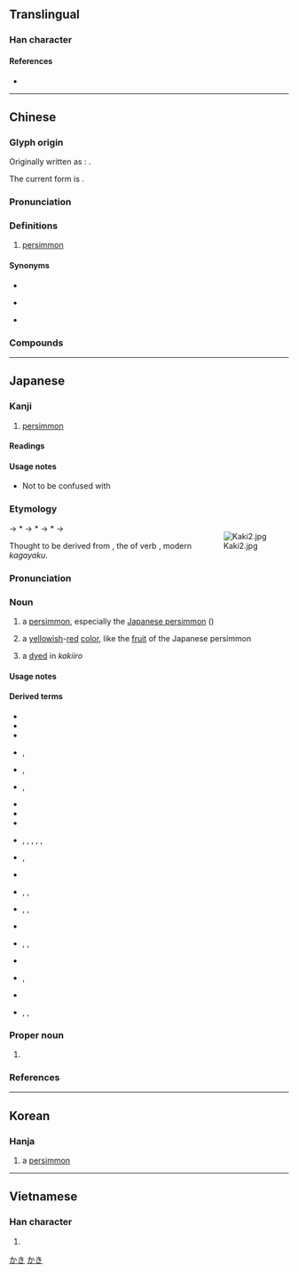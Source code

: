 {{also|杮|枾}}
{{character info/new}}
==Translingual==

===Han character===
{{Han char|rn=75|rad=木|as=05|sn=9|four=45927|canj=DYLB|ids=⿰木市}}

====References====
* {{Han ref|kx=0521.121|dkj=14681|hdz=21188.020|uh=67FF|ud=26623|bh=AC55|bd=44117}}

----

==Chinese==
{{zh-forms|alt=柹,枾,𣐈}}

===Glyph origin===
{{Han etym}}
Originally written as {{l|zh|柹}}: {{Han compound|木|𠂔|c1=s|c2=p|ls=psc}}.

The current form is {{Han compound|木|市|c1=s|c2=p|ls=psc|nocap=1}}.
===Pronunciation===
{{zh-pron
|m=shì
|c=ci5,ci5-2
|h=pfs=chhṳ
|md=kê
|mn=qz:khǐ/tw,xm,zz:khī/qz:sǐ/xm,zz:sī
|mn_note=khǐ/khī - vernacular; sǐ/sī - literary
|mn-t=sai6
|mc=
|oc=y
|ma=
|cat=n
}}

===Definitions===
{{zh-hanzi}}

# [[persimmon]]

====Synonyms====
* {{zh-l|柿子}}
* {{q|Hakka|Min Nan}} {{zh-l|柿仔}}
* {{q|Min Nan}} {{zh-l|燈柿}}

===Compounds===
{{zh-der|椑柿|柿子椒|柿子|油柿|柿霜|柿餅|柿漆|蓋柿|西紅柿|柿鋪|柿子餅|燈柿|柿仔|洋柿子}}

----

==Japanese==

===Kanji===
{{ja-kanji|grade=c|rs=木05}}

# [[persimmon]]

====Readings====
{{ja-readings
|goon=じ
|kanon=し
|kun=かき-
}}

====Usage notes====
* Not to be confused with {{m|ja|杮|tr=kokera||[[wood chip]]s}}

===Etymology===
<div style="float:right;">
{{wp|lang=ja|カキノキ}}
{{wp|Persimmon}}
[[Image:Kaki2.jpg|thumb]]
</div>
{{ja-kanjitab|かき|yomi=k}}
{{IPAfont|/kakayaki/}} → *{{IPAchar|/kakyaki/}} → *{{IPAchar|/kakaki/}} → *{{IPAchar|/kakki/}} → {{IPAchar|/kaki/}}

Thought to be derived from {{m|ja|輝き|tr=kakayaki}}, the {{m|ja|連用形|tr=ren'yōkei||stem or continuative form}} of {{w|Early Modern Japanese}} verb {{m|ja|輝く|tr=kakayaku||to [[shine]] [[dazzle|dazzingly]]|pos=obsolete}}, modern ''kagayaku''. {{rfv-etym|ja|sort=かき}}

===Pronunciation===
{{ja-pron|yomi=k|かき|acc=0|acc_ref=DJR,SMK2,NHK}}

===Noun===
{{ja-noun|かき|カキ}}

# a [[persimmon]], especially the [[Japanese persimmon]] (''{{ll|mul|Diospyros kaki}}'')
# {{short for|ja|柿色|tr=kakiiro}} a [[yellow]]ish-[[red]] [[color]], like the [[fruit]] of the Japanese persimmon
# a {{m|ja|布子|tr=nunoko||[[cotton]]-[[pad]]ed [[clothing]]}} [[dye]]d in ''kakiiro''
#: {{synonyms|ja|柿衣|tr=kakiso}}

====Usage notes====
{{U:ja:biology|カキ}}

====Derived terms====
{{der-top}}
* {{ja-r|柿%色|かき%いろ}}
* {{ja-r|柿 団%扇|かき うち%わ}}
* {{ja-r|柿%衣|かき%ごろも}}
* {{ja-r|柿%衣|かき%そ|rom=-}}, {{ja-r|柿%麻|かき%そ}}
* {{ja-r|柿染|かきぞめ|rom=-}}, {{ja-r|柿%染め|かき%ぞめ}}
* {{ja-r|柿糕|かきづき|rom=-}}, {{ja-r|柿餻|かきづき}}
* {{ja-r|柿%膾|かき%-なます}}
* {{ja-r|柿 羊羹|かき ようかん}}
* {{ja-r|甘柿|あまがき}}
* {{ja-r|淡し柿|あわしがき|rom=-}}, {{ja-r|醂し柿|あわしがき}}, {{ja-r|淡せ柿|あわせがき|rom=-}}, {{ja-r|醂せ柿|あわせがき|rom=-}}, {{ja-r|合せ柿|あわせがき|rom=-}}, {{ja-r|合わせ柿|あわせがき}}
* {{ja-r|合%柿|^あわせ%がき}}, {{ja-r|柿売|^かきうり}}
* {{ja-r|枝柿|えだがき}}
* {{ja-r|御所%柿|ごしょ%-がき|rom=-}}, {{ja-r|五所%柿|ごしょ%-がき}}, {{ja-r|大和%柿|^やまと%-がき}}
* {{ja-r|信濃%柿|^シナ-ノ%-ガキ}}, {{ja-r|猿%柿|サル%ガキ}}, {{ja-r|葡%萄%柿|ブ%ドウ%-ガキ}}
* {{ja-r|白柿|しろがき}}
* {{ja-r|吊るし柿|つるしがき}}, {{ja-r|釣柿|つりがき|rom=-}}, {{ja-r|釣り柿|つりがき}}
* {{ja-r|似%柿|にたり%がき}}
* {{ja-r|燻%柿|ふすべ%がき|rom=-}}, {{ja-r|燻べ柿|ふすべがき}}
* {{ja-r|筆柿|ふでかき}}
* {{ja-r|干し柿|ほしがき|rom=-}}, {{ja-r|干柿|ほしがき|rom=-}}, {{ja-r|乾し柿|ほしがき}}
{{der-bottom}}

===Proper noun===
{{ja-pos|proper|かき}}

# {{surname|ja|A=a|sort=かき}}

===References===
<references/>

[[Category:Japanese basic words|かき]]
[[Category:ja:Fruits|かき]]

----

==Korean==

===Hanja===
{{ko-hanja|hangeul=시|eumhun=|rv=si|mr=si|y=si}}

# a [[persimmon]]

----

==Vietnamese==

===Han character===
{{vi-hantu|thị|rs=木05}}

# {{rfdef|vi|sort=木05}}